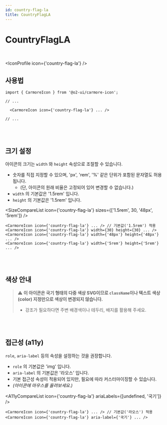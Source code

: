 ```yaml
---
id: country-flag-la
title: CountryFlagLA
---
```




# CountryFlagLA

<br />

<IconProfile icon={'country-flag-la'} />

## 사용법

```tsx
import { CarmoreIcon } from '@o2-ui/carmore-icon';

// ...

  <CarmoreIcon icon={'country-flag-la'} ... />

// ...
```

<br />
<br />

## 크기 설정

아이콘의 크기는 `width` 와 `height` 속성으로 조절할 수 있습니다.

- 숫자를 직접 지정할 수 있으며, 'px', 'rem', '%' 같은 단위가 포함된 문자열도 허용됩니다.
  - (단, 아이콘의 원래 비율은 고정되어 있어 변경할 수 없습니다.)
- `width` 의 기본값은 '1.5rem' 입니다.
- `height` 의 기본값은 '1.5rem' 입니다.

<SizeCompareList icon={'country-flag-la'} sizes={['1.5rem', 30, '48px', '5rem']} />

```tsx
<CarmoreIcon icon={'country-flag-la'} ... /> // 기본값('1.5rem') 적용
<CarmoreIcon icon={'country-flag-la'} width={30} height={30} ... />
<CarmoreIcon icon={'country-flag-la'} width={'48px'} height={'48px'} ... />
<CarmoreIcon icon={'country-flag-la'} width={'5rem'} height={'5rem'} ... />
```

<br />
<br />

## 색상 안내

> ⚠️ <b>이 아이콘은 국기 형태의 다중 색상 SVG이므로 `className`이나 텍스트 색상(color) 지정만으로 색상이 변경되지 않습니다. </b>
>
> - 강조가 필요하다면 주변 배경색이나 테두리, 배지를 활용해 주세요.

<br />
<br />

## 접근성 (a11y)

`role`, `aria-label` 등의 속성을 설정하는 것을 권장합니다.

- `role` 의 기본값은 'img' 입니다.
- `aria-label` 의 기본값은 '라오스' 입니다.
- 기본 접근성 속성이 적용되어 있지만, 필요에 따라 커스터마이징할 수 있습니다.
- _(아이콘에 마우스를 올려보세요.)_

<A11yCompareList icon={'country-flag-la'} ariaLabels={[undefined, '국기']} />

```tsx
<CarmoreIcon icon={'country-flag-la'} ... /> // 기본값('라오스') 적용
<CarmoreIcon icon={'country-flag-la'} aria-label={'국기'} ... />
```
